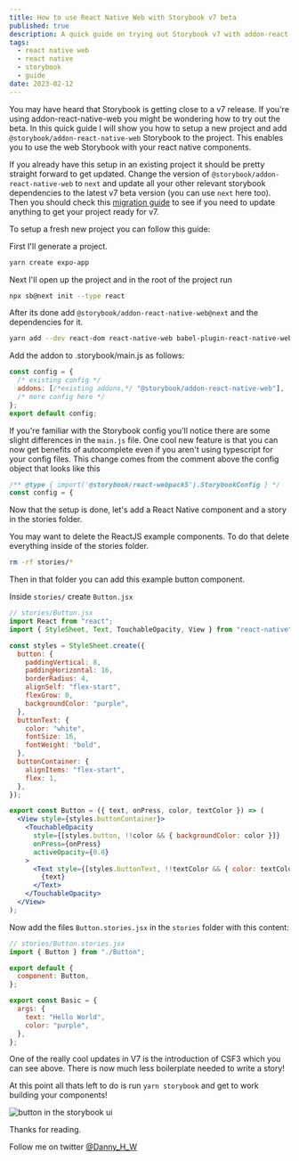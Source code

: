 ```yaml
---
title: How to use React Native Web with Storybook v7 beta
published: true
description: A quick guide on trying out Storybook v7 with addon-react-native-web
tags:
  - react native web
  - react native
  - storybook
  - guide
date: 2023-02-12
---
```


You may have heard that Storybook is getting close to a v7 release. If you're using addon-react-native-web you might be wondering how to try out the beta. In this quick guide I will show you how to setup a new project and add `@storybook/addon-react-native-web` Storybook to the project.
This enables you to use the web Storybook with your react native components.

If you already have this setup in an existing project it should be pretty straight forward to get updated. Change the version of `@storybook/addon-react-native-web` to `next` and update all your other relevant storybook dependencies to the latest v7 beta version (you can use `next` here too). Then you should check this [migration guide](https://github.com/storybookjs/storybook/blob/next/MIGRATION.md#from-version-65x-to-700) to see if you need to update anything to get your project ready for v7.

To setup a fresh new project you can follow this guide:

First I'll generate a project.

```sh
yarn create expo-app
```

Next I'll open up the project and in the root of the project run

```sh
npx sb@next init --type react
```

After its done add `@storybook/addon-react-native-web@next` and the dependencies for it.

```sh
yarn add --dev react-dom react-native-web babel-plugin-react-native-web @storybook/addon-react-native-web@next
```

Add the addon to .storybook/main.js as follows:

```js
const config = {
  /* existing config */
  addons: [/*existing addons,*/ "@storybook/addon-react-native-web"],
  /* more config here */
};
export default config;
```

If you're familiar with the Storybook config you'll notice there are some slight differences in the `main.js` file. One cool new feature is that you can now get benefits of autocomplete even if you aren't using typescript for your config files. This change comes from the comment above the config object that looks like this

```js
/** @type { import('@storybook/react-webpack5').StorybookConfig } */
const config = {
```

Now that the setup is done, let's add a React Native component and a story in the stories folder.

You may want to delete the ReactJS example components. To do that delete everything inside of the stories folder.

```sh
rm -rf stories/*
```

Then in that folder you can add this example button component.

Inside `stories/` create `Button.jsx`

```jsx
// stories/Button.jsx
import React from "react";
import { StyleSheet, Text, TouchableOpacity, View } from "react-native";

const styles = StyleSheet.create({
  button: {
    paddingVertical: 8,
    paddingHorizontal: 16,
    borderRadius: 4,
    alignSelf: "flex-start",
    flexGrow: 0,
    backgroundColor: "purple",
  },
  buttonText: {
    color: "white",
    fontSize: 16,
    fontWeight: "bold",
  },
  buttonContainer: {
    alignItems: "flex-start",
    flex: 1,
  },
});

export const Button = ({ text, onPress, color, textColor }) => (
  <View style={styles.buttonContainer}>
    <TouchableOpacity
      style={[styles.button, !!color && { backgroundColor: color }]}
      onPress={onPress}
      activeOpacity={0.8}
    >
      <Text style={[styles.buttonText, !!textColor && { color: textColor }]}>
        {text}
      </Text>
    </TouchableOpacity>
  </View>
);
```

Now add the files `Button.stories.jsx` in the `stories` folder with this content:

```jsx
// stories/Button.stories.jsx
import { Button } from "./Button";

export default {
  component: Button,
};

export const Basic = {
  args: {
    text: "Hello World",
    color: "purple",
  },
};
```

One of the really cool updates in V7 is the introduction of CSF3 which you can see above. There is now much less boilerplate needed to write a story!

At this point all thats left to do is run `yarn storybook` and get to work building your components!

![button in the storybook ui](https://dev-to-uploads.s3.amazonaws.com/uploads/articles/byl54ykbmyddlirsh46c.png)

Thanks for reading.

Follow me on twitter [@Danny_H_W](https://twitter.com/Danny_H_W)
